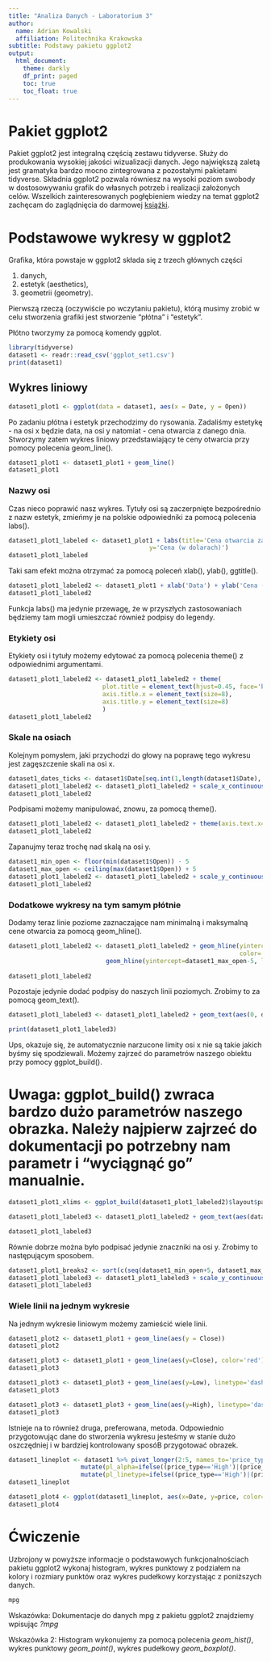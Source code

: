 ```yaml
---
title: "Analiza Danych - Laboratorium 3"
author:
  name: Adrian Kowalski
  affiliation: Politechnika Krakowska
subtitle: Podstawy pakietu ggplot2
output:
  html_document:
    theme: darkly
    df_print: paged
    toc: true
    toc_float: true
---
```


# Pakiet ggplot2  

Pakiet ggplot2 jest integralną częścią zestawu tidyverse. Służy do produkowania wysokiej jakości wizualizacji danych. Jego największą zaletą jest gramatyka bardzo mocno zintegrowana z pozostałymi pakietami tidyverse. Składnia ggplot2 pozwala równiesz na wysoki poziom swobody w dostosowywaniu grafik do własnych potrzeb i realizacji założonych celów. Wszelkich zainteresowanych pogłębieniem wiedzy na temat ggplot2 zachęcam do zaglądnięcia do darmowej [książki](https://ggplot2-book.org/index.html).

# Podstawowe wykresy w ggplot2

Grafika, która powstaje w ggplot2 składa się z trzech głównych części

1. danych,
2. estetyk (aesthetics),
3. geometrii (geometry).

Pierwszą rzeczą (oczywiście po wczytaniu pakietu), którą musimy zrobić w celu stworzenia grafiki jest stworzenie "płótna" i "estetyk". 

Płótno tworzymy za pomocą komendy ggplot.

```r
library(tidyverse)
dataset1 <- readr::read_csv('ggplot_set1.csv')
print(dataset1)
```

## Wykres liniowy

```r
dataset1_plot1 <- ggplot(data = dataset1, aes(x = Date, y = Open))
```

Po zadaniu płótna i estetyk przechodzimy do rysowania. Zadaliśmy estetykę - na osi x będzie data, na osi y natomiat - cena otwarcia z danego dnia. Stworzymy zatem wykres liniowy przedstawiający te ceny otwarcia przy pomocy polecenia geom_line().

```r
dataset1_plot1 <- dataset1_plot1 + geom_line()
dataset1_plot1
```

### Nazwy osi

Czas nieco poprawić nasz wykres. Tytuły osi są zaczerpnięte bezpośrednio z nazw estetyk, zmieńmy je na polskie odpowiedniki za pomocą polecenia labs().


```r
dataset1_plot1_labeled <- dataset1_plot1 + labs(title='Cena otwarcia za akcje firmy Microsoft na rok do tyłu.', x='Data',
                                       y='Cena (w dolarach)')
dataset1_plot1_labeled
```

Taki sam efekt można otrzymać za pomocą poleceń xlab(), ylab(), ggtitle().

```r
dataset1_plot1_labeled2 <- dataset1_plot1 + xlab('Data') + ylab('Cena (w dolarach)') + ggtitle('Cena otwarcia za akcje firmy Microsoft na rok do tyłu')
dataset1_plot1_labeled2
```

Funkcja labs() ma jedynie przewagę, że w przyszłych zastosowaniach będziemy tam mogli umieszczać również podpisy do legendy.

### Etykiety osi

Etykiety osi i tytuły możemy edytować za pomocą polecenia theme() z odpowiednimi argumentami.

```r
dataset1_plot1_labeled2 <- dataset1_plot1_labeled2 + theme(
                          plot.title = element_text(hjust=0.45, face='bold'),
                          axis.title.x = element_text(size=8),
                          axis.title.y = element_text(size=8)
                          )
dataset1_plot1_labeled2
```

### Skale na osiach

Kolejnym pomysłem, jaki przychodzi do głowy na poprawę tego wykresu jest zagęszczenie skali na osi x.

```r
dataset1_dates_ticks <- dataset1$Date[seq.int(1,length(dataset1$Date), 60)]
dataset1_plot1_labeled2 <- dataset1_plot1_labeled2 + scale_x_continuous(breaks = dataset1_dates_ticks)
dataset1_plot1_labeled2
```

Podpisami możemy manipulować, znowu, za pomocą theme().

```r
dataset1_plot1_labeled2 <- dataset1_plot1_labeled2 + theme(axis.text.x=element_text(angle=90, vjust=0.5))
dataset1_plot1_labeled2
```

Zapanujmy teraz trochę nad skalą na osi y. 

```r
dataset1_min_open <- floor(min(dataset1$Open)) - 5
dataset1_max_open <- ceiling(max(dataset1$Open)) + 5
dataset1_plot1_labeled2 <- dataset1_plot1_labeled2 + scale_y_continuous(limits=c(dataset1_min_open, dataset1_max_open), n.breaks = 10)
dataset1_plot1_labeled2
```

### Dodatkowe wykresy na tym samym płótnie

Dodamy teraz linie poziome zaznaczające nam minimalną i maksymalną cene otwarcia za pomocą geom_hline().

```r
dataset1_plot1_labeled2 <- dataset1_plot1_labeled2 + geom_hline(yintercept=dataset1_min_open+5, linetype='dashed',
                                                                color='red', alpha=0.3) +
                           geom_hline(yintercept=dataset1_max_open-5, linetype='dashed', color='red', alpha=0.3)
      
dataset1_plot1_labeled2
```

Pozostaje jedynie dodać podpisy do naszych linii poziomych. Zrobimy to za pomocą geom_text().

```r
dataset1_plot1_labeled3 <- dataset1_plot1_labeled2 + geom_text(aes(0, dataset1_min_open+5, label=dataset1_min_open+5, vjust=-1), size=2) + geom_text(aes(0, dataset1_max_open-5, label=dataset1_max_open-5, vjust=-1), size=2)
```


```R
print(dataset1_plot1_labeled3)
```

Ups, okazuje się, że automatycznie narzucone limity osi x nie są takie jakich byśmy się spodziewali. Możemy zajrzeć do parametrów naszego obiektu przy pomocy ggplot_build().

# Uwaga: ggplot_build() zwraca bardzo dużo parametrów naszego obrazka. Należy najpierw zajrzeć do dokumentacji po potrzebny nam parametr i "wyciągnąć go" manualnie.
```r
dataset1_plot1_xlims <- ggplot_build(dataset1_plot1_labeled2)$layout$panel_params[[1]]$x.range
```


```r
dataset1_plot1_labeled3 <- dataset1_plot1_labeled2 + geom_text(aes(dataset1_plot1_xlims[1], dataset1_min_open+5, label=dataset1_min_open+5, vjust=-1), size=2) + geom_text(aes(dataset1_plot1_xlims[1], dataset1_max_open-5, label=dataset1_max_open-5, vjust=-1), size=2)
```


```r
dataset1_plot1_labeled3
```

Równie dobrze można było podpisać jedynie znaczniki na osi y. Zrobimy to następującym sposobem.

```r
dataset1_plot1_breaks2 <- sort(c(seq(dataset1_min_open+5, dataset1_max_open - 5, 15), dataset1_max_open -5))
dataset1_plot1_labeled3 <- dataset1_plot1_labeled3 + scale_y_continuous(breaks= dataset1_plot1_breaks2)
dataset1_plot1_labeled3
```


### Wiele linii na jednym wykresie

Na jednym wykresie liniowym możemy zamieścić wiele linii.

```r
dataset1_plot2 <- dataset1_plot1 + geom_line(aes(y = Close))
dataset1_plot2
```
```r
dataset1_plot3 <- dataset1_plot1 + geom_line(aes(y=Close), color='red')
dataset1_plot3
```

```r
dataset1_plot3 <- dataset1_plot3 + geom_line(aes(y=Low), linetype='dashed', alpha=0.5, color='lightblue')
dataset1_plot3
```

```r
dataset1_plot3 <- dataset1_plot3 + geom_line(aes(y=High), linetype='dashed', alpha=0.5, color='pink')
dataset1_plot3
```

Istnieje na to również druga, preferowana, metoda. Odpowiednio przygotowując dane do stworzenia wykresu jesteśmy w stanie dużo oszczędniej i w bardziej kontrolowany sposóB przygotować obrazek.
```r
dataset1_lineplot <- dataset1 %>% pivot_longer(2:5, names_to='price_type', values_to='price') %>% 
                    mutate(pl_alpha=ifelse((price_type=='High')|(price_type=='Low'), 0.5, 1)) %>%
                    mutate(pl_linetype=ifelse((price_type=='High')|(price_type=='Low'),'dashed','solid'))
dataset1_lineplot
```
```r
dataset1_plot4 <- ggplot(dataset1_lineplot, aes(x=Date, y=price, color=price_type)) +               geom_line(aes(alpha=pl_alpha, linetype=pl_linetype)) + scale_alpha_identity() + scale_linetype_identity()
dataset1_plot4
```


# Ćwiczenie

Uzbrojony w powyższe informacje o podstawowych funkcjonalnościach pakietu ggplot2 wykonaj histogram, wykres punktowy z podziałem na kolory i rozmiary punktów oraz wykres pudełkowy korzystając z poniższych danych.

```r
mpg
```
Wskazówka: Dokumentacje do danych mpg z pakietu ggplot2 znajdziemy wpisując *?mpg*

Wskazówka 2: Histogram wykonujemy za pomocą polecenia *geom_hist()*, wykres punktowy *geom_point()*, wykres pudełkowy *geom_boxplot()*.

